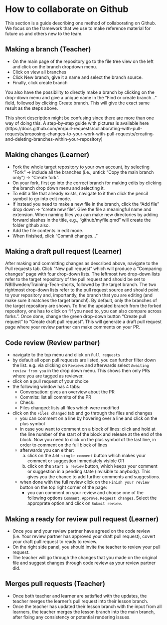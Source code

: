 # How to collaborate on Github

This section is a guide describing one method of collaborating on Github. We focus on 
the framework that we use to make reference material for future us and others new to the team. 

## Making a branch (Teacher)

- On the main page of the repository go to the file tree view on the left and click on the branch dropdown menu.
- Click on view all branches
- Click New branch, give it a name and select the branch source.
- Finally, click create branch

You also have the possibility to directly make a branch by clicking on the drop-down menu and give a unique name in the "Find or create branch..." field, followed by clicking Create branch. 
This will give the exact same result as the steps above.

This short description might be confusing since there are more than one way of doing this.
A step-by-step guide with pictures is available here (https://docs.github.com/en/pull-requests/collaborating-with-pull-requests/proposing-changes-to-your-work-with-pull-requests/creating-and-deleting-branches-within-your-repository)

## Making changes (Learner)

- Fork the whole target repository to your own account, by selecting "Fork" -> include all the branches (i.e., untick "Copy the main branch only") -> "Create fork".
- On your fork, first go into the correct branch for making edits by clicking the branch drop down menu and selecting it.
- To edit a file that already exists, navigate to it then click the pencil symbol to go into edit mode. 
- If instead you need to make a new file in the branch, click the "Add file" drop down -> "create new file". Give the file a meaningful name and extension. When naming files you can make new directories by adding forward slashes in the title, e.g., "github/myfile.qmd" will create the folder github also.
- Add the file contents in edit mode.
- When finished, click "Commit changes..."

## Making a draft pull request (Learner)

After making and committing changes as described above, navigate to
the Pull requests tab. Click "New pull request" which will produce a
"Comparing changes" page with four drop-down lists. The leftmost two
drop-down lists refer to the target repository of the pull request and
should be set to NBISweden/Training-Tech-shorts, followed by the
target branch. The two rightmost drop-down lists refer to the pull
request source and should point to your repository and, importantly,
the branch that you are editing (and make sure it matches the target
branch!). By default, only the branches of the target repository are
shown. To find the updated branch from the forked repository, one has
to click on "If you need to, you can also compare across forks.". Once
done, change the green drop-down button "Create pull request" to
"Create draft pull request". This will generate a draft pull request
page where your review partner can make comments on your PR.

## Code review (Review partner)

- navigate to the top menu and click on `Pull requests`
- by default all open pull requests are listed, you can further filter down the list. e.g. via clicking on `Reviews` and afterwards select `Awaiting review from you` in the drop down menu. This shows then only PRs where you are tagged as reviewer. 
- click on a pull request of your choice 
- the following window has 4 tabs: 
  * Conversation: gives an overview about the PR
  * Commits: list all commits of the PR
  * Check:
  * Files changed: lists all files which were modified 
- click on the `Files changed` tab and go through the files and changes
  * you can comment on a line by hovering over a line and click on the plus symbol 
  * in case you want to comment on a block of lines: click and hold at the line number of the start of the block and release at the end of the block. Now you need to click on the plus symbol of the last line, in order to comment on the full block of lines
  * afterwards you can either:
    a) click on the `Add single comment` button which makes your comment or suggestion immediately visible
    OR  
    b) click on the `Start a review` button, which keeps your comment or suggestion in a pending state (invisible to anybody). This gives you the chance to add further comments and suggestions.
  * when done with the full review click on the `Finish your review` button on the top right corner of the page: 
    - you can comment on your review and choose one of the following options `Comment`, `Approve`, `Request changes`. Select the approprate option and click on `Submit review`.

## Making a ready for review pull request (Learner)

- Once you and your review partner have agreed on the code review (i.e. Your review partner has approved your draft pull request), covert your draft pull request to ready to review.
- On the right side panel, you should invite the teacher to review your pull request. 
- The teacher will go through the changes that you made on the original file and suggest changes through code review as your review partner did. 

## Merges pull requests (Teacher)

- Once both teacher and learner are satisfied with the updates, the teacher merges the learner's pull request into their lesson branch.
- Once the teacher has updated their lesson branch with the input from all learners, the teacher merges the lesson branch into the main branch, after fixing any consistency or potential rendering issues.

